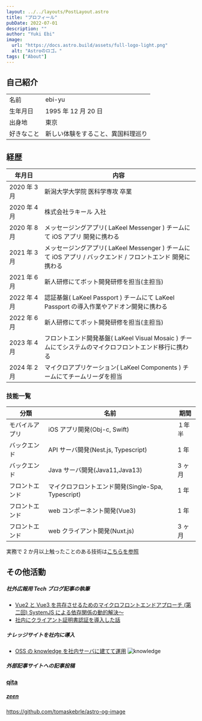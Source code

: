 ```yaml
---
layout: ../../layouts/PostLayout.astro
title: "プロフィール"
pubDate: 2022-07-01
description: ""
author: "Yuki Ebi"
image:
  url: "https://docs.astro.build/assets/full-logo-light.png"
  alt: "Astroのロゴ。"
tags: ["About"]
---
```


## 自己紹介

|            |                                    |
| ---------- | ---------------------------------- |
| 名前       | ebi-yu                             |
| 生年月日   | 1995 年 12 月 20 日                |
| 出身地     | 東京                               |
| 好きなこと | 新しい体験をすること、異国料理巡り |

## 経歴

| 年月日　　　 | 内容                                                                                                        |
| ------------ | ----------------------------------------------------------------------------------------------------------- |
| 2020 年 3 月 | 新潟大学大学院 医科学専攻 卒業                                                                              |
| 2020 年 4 月 | 株式会社ラキール 入社                                                                                       |
| 2020 年 8 月 | メッセージングアプリ( LaKeel Messenger ) チームにて iOS アプリ 開発に携わる                                 |
| 2021 年 3 月 | メッセージングアプリ( LaKeel Messenger ) チームにて iOS アプリ / バックエンド / フロントエンド 開発に携わる |
| 2021 年 6 月 | 新人研修にてボット開発研修を担当(主担当)                                                                    |
| 2022 年 4 月 | 認証基盤( LaKeel Passport ) チームにて LaKeel Passport の導入作業やアドオン開発に携わる                     |
| 2022 年 6 月 | 新人研修にてボット開発研修を担当(主担当)                                                                    |
| 2023 年 4 月 | フロントエンド開発基盤( LaKeel Visual Mosaic ) チームにてシステムのマイクロフロントエンド移行に携わる       |
| 2024 年 2 月 | マイクロアプリケーション( LaKeel Components ) チームにてチームリーダを担当                                  |

### 技能一覧

| 分類           | 名前                                               | 期間   |
| -------------- | -------------------------------------------------- | ------ |
| モバイルアプリ | iOS アプリ開発(Obj-c, Swift)                       | １年半 |
| バックエンド   | API サーバ開発(Nest.js, Typescript)                | 1 年   |
| バックエンド   | Java サーバ開発(Java11,Java13)                     | 3 ヶ月 |
| フロントエンド | マイクロフロントエンド開発(Single-Spa, Typescript) | 1 年   |
| フロントエンド | web コンポーネント開発(Vue3)                       | 1 年   |
| フロントエンド | web クライアント開発(Nuxt.js)                      | 3 ヶ月 |

実務で 2 か月以上触ったことのある技術は[こちらを参照](https://stackshare.io/ebidevelopper1088/my-stack/main)

## その他活動

##### **社外広報用 Tech ブログ記事の執筆**

- [Vue2 と Vue3 を共存させるためのマイクロフロントエンドアプローチ (第二回) SystemJS による依存関係の動的解決～](https://tech-blog.lakeel.com/n/n3007d9dca4e7)
- [社内にクライアント証明書認証を導入した話](https://tech-blog.lakeel.com/n/n91061e8093b1)

##### **ナレッジサイトを社内に導入**

- [OSS の knowledge を社内サーバに建てて運用](https://github.com/ebi-yu/knowledge)
  ![knowledge](../../../public/knowledge-site.png)

##### 外部記事サイトへの記事投稿

### [qita](https://qiita.com/Nicasdream0)

##### [zeen](https://zenn.dev/ebi_yu?tab=scraps)

https://github.com/tomaskebrle/astro-og-image
